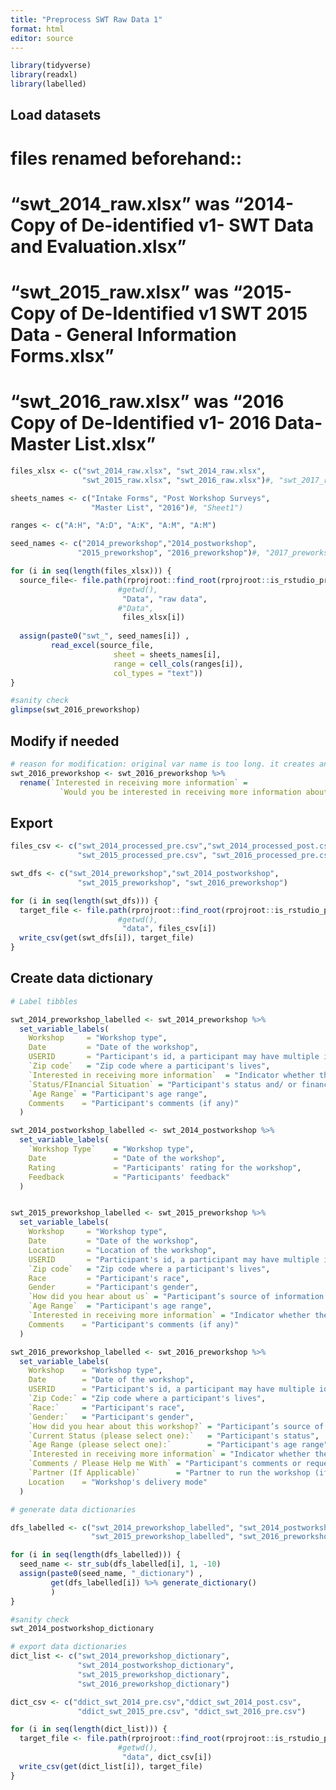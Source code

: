 ```yaml
---
title: "Preprocess SWT Raw Data 1"
format: html
editor: source
---
```


```r

library(tidyverse)
library(readxl)
library(labelled)
```

## Load datasets
# files renamed beforehand::
#  "swt_2014_raw.xlsx" was "2014- Copy of De-identified v1- SWT Data and Evaluation.xlsx"
# "swt_2015_raw.xlsx" was "2015-Copy of De-Identified v1 SWT 2015 Data - General Information Forms.xlsx"
# "swt_2016_raw.xlsx" was "2016 Copy of De-Identified v1- 2016 Data- Master List.xlsx"

```r
files_xlsx <- c("swt_2014_raw.xlsx", "swt_2014_raw.xlsx",
                "swt_2015_raw.xlsx", "swt_2016_raw.xlsx")#, "swt_2017_raw.xlsx")

sheets_names <- c("Intake Forms", "Post Workshop Surveys",
                  "Master List", "2016")#, "Sheet1")

ranges <- c("A:H", "A:D", "A:K", "A:M", "A:M")

seed_names <- c("2014_preworkshop","2014_postworkshop",
               "2015_preworkshop", "2016_preworkshop")#, "2017_preworkshop")

for (i in seq(length(files_xlsx))) {
  source_file<- file.path(rprojroot::find_root(rprojroot::is_rstudio_project),
                        #getwd(),
                         "Data", "raw data",
                        #"Data",
                         files_xlsx[i])
  
  assign(paste0("swt_", seed_names[i]) ,
         read_excel(source_file,
                       sheet = sheets_names[i],
                       range = cell_cols(ranges[i]),
                       col_types = "text"))
}

```

```r
#sanity check
glimpse(swt_2016_preworkshop)
```

## Modify if needed

```r
# reason for modification: original var name is too long. it creates an error when generating data dictionary.
swt_2016_preworkshop <- swt_2016_preworkshop %>% 
  rename(`Interested in receiving more information` = 
           `Would you be interested in receiving more information about our services?`)
```

## Export

```r

files_csv <- c("swt_2014_processed_pre.csv","swt_2014_processed_post.csv",
               "swt_2015_processed_pre.csv", "swt_2016_processed_pre.csv")

swt_dfs <- c("swt_2014_preworkshop","swt_2014_postworkshop",
               "swt_2015_preworkshop", "swt_2016_preworkshop")

for (i in seq(length(swt_dfs))) {
  target_file <- file.path(rprojroot::find_root(rprojroot::is_rstudio_project),
                        #getwd(),
                         "data", files_csv[i])
  write_csv(get(swt_dfs[i]), target_file)
}

```

## Create data dictionary

```r
# Label tibbles

swt_2014_preworkshop_labelled <- swt_2014_preworkshop %>% 
  set_variable_labels(
    Workshop     = "Workshop type",
    Date         = "Date of the workshop",
    USERID       = "Participant's id, a participant may have multiple ids",
    `Zip code`   = "Zip code where a participant's lives",
    `Interested in receiving more information`  = "Indicator whether the participants want more information",
    `Status/FInancial Situation` = "Participant's status and/ or financial situation",
    `Age Range` = "Participant's age range",
    Comments    = "Participant's comments (if any)"
  )

swt_2014_postworkshop_labelled <- swt_2014_postworkshop %>% 
  set_variable_labels(
    `Workshop Type`    = "Workshop type",
    Date               = "Date of the workshop",
    Rating             = "Participants' rating for the workshop",
    Feedback           = "Participants' feedback"
  )


swt_2015_preworkshop_labelled <- swt_2015_preworkshop %>% 
  set_variable_labels(
    Workshop     = "Workshop type",
    Date         = "Date of the workshop",
    Location     = "Location of the workshop",
    USERID       = "Participant's id, a participant may have multiple ids",
    `Zip code`   = "Zip code where a participant's lives",
    Race         = "Participant's race",
    Gender       = "Participant's gender",
    `How did you hear about us` = "Participant’s source of information about SWT",
    `Age Range`  = "Participant's age range",
    `Interested in receiving more information` = "Indicator whether the participants want more information",
    Comments    = "Participant's comments (if any)"
  )

swt_2016_preworkshop_labelled <- swt_2016_preworkshop %>% 
  set_variable_labels(
    Workshop    = "Workshop type",
    Date        = "Date of the workshop",
    USERID      = "Participant's id, a participant may have multiple ids",
    `Zip Code:` = "Zip code where a participant's lives",
    `Race:`     = "Participant's race",
    `Gender:`   = "Participant's gender",
    `How did you hear about this workshop?` = "Participant’s source of information about the workshop",
    `Current Status (please select one):`   = "Participant's status",
    `Age Range (please select one):`        = "Participant's age range",
    `Interested in receiving more information` = "Indicator whether the participants want more information",
    `Comments / Please Help me With` = "Participant's comments or request (if any)",
    `Partner (If Applicable)`        = "Partner to run the workshop (if any)",
    Location    = "Workshop's delivery mode"
  )
```


```r
# generate data dictionaries

dfs_labelled <- c("swt_2014_preworkshop_labelled", "swt_2014_postworkshop_labelled",
                  "swt_2015_preworkshop_labelled", "swt_2016_preworkshop_labelled")

for (i in seq(length(dfs_labelled))) {
  seed_name <- str_sub(dfs_labelled[i], 1, -10)
  assign(paste0(seed_name, "_dictionary") ,
         get(dfs_labelled[i]) %>% generate_dictionary()
         )
}

```


```r
#sanity check
swt_2014_postworkshop_dictionary
```

```r
# export data dictionaries
dict_list <- c("swt_2014_preworkshop_dictionary",
               "swt_2014_postworkshop_dictionary",
               "swt_2015_preworkshop_dictionary",
               "swt_2016_preworkshop_dictionary")

dict_csv <- c("ddict_swt_2014_pre.csv","ddict_swt_2014_post.csv",
               "ddict_swt_2015_pre.csv", "ddict_swt_2016_pre.csv")

for (i in seq(length(dict_list))) {
  target_file <- file.path(rprojroot::find_root(rprojroot::is_rstudio_project),
                        #getwd(),
                         "data", dict_csv[i])
  write_csv(get(dict_list[i]), target_file)
}

```

